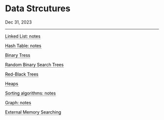 <h1 class=post>Data Strcutures</h1>
<span class='meta'>Dec 31, 2023</span>
<hr/>

<style>
    .custom-link {
        text-decoration: none;
        color: black; /* Sets the default color to black */
        border-bottom: 1px dotted black; /* Creates a dotted underline */
        padding-bottom: 0px; /* Optional: Adjusts space between text and underline */
    }

    .custom-link:hover {
        text-decoration: underline solid black; /* Changes to solid underline on hover */
    }
</style>

<a href="lab1a.qmd#lab1a" class="custom-link">Linked List: notes</a>

<a href="lab1a.qmd#lab1a" class="custom-link">Hash Table: notes</a>

<a href="lab1a.qmd#lab1a" class="custom-link">Binary Tress</a>

<a href="lab1a.qmd#lab1a" class="custom-link">Random Binary Search Trees</a>

<a href="lab1a.qmd#lab1a" class="custom-link">Red-Black Trees</a>

<a href="lab1a.qmd#lab1a" class="custom-link">Heaps</a>

<a href="lab1a.qmd#lab1a" class="custom-link">Sorting algorithms: notes</a>

<a href="lab1a.qmd#lab1a" class="custom-link">Graph: notes</a>

<a href="lab1a.qmd#lab1a" class="custom-link">External Memory Searching</a>

